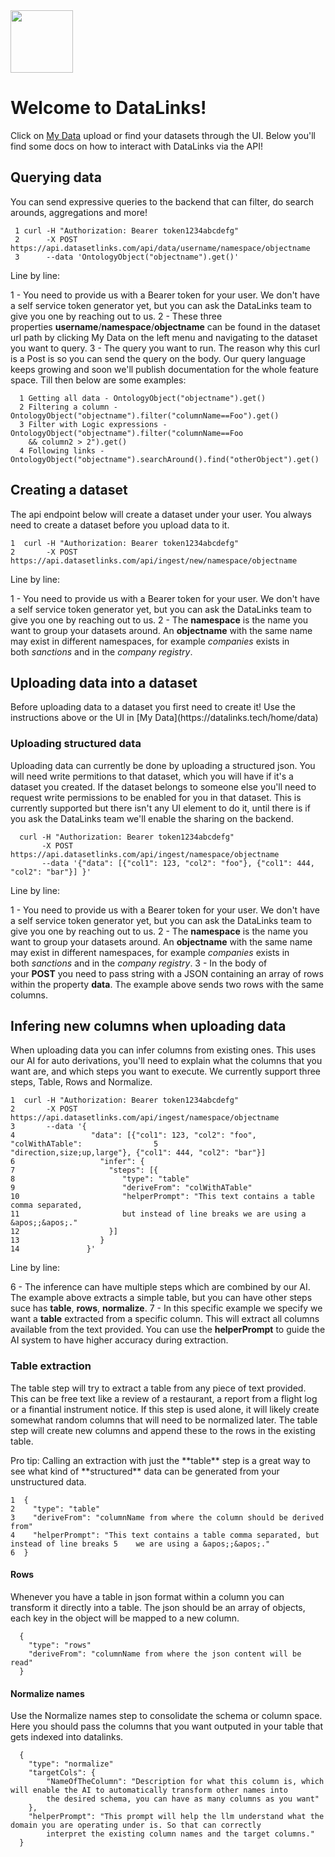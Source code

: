 <img height="100" src="/logo/dsl_logo_transparent.png" />

# Welcome to DataLinks!

Click on [My Data](https://datalinks.tech/home/data) upload or find your datasets through the UI. Below you'll find some docs on how to interact with DataLinks via the API!

## Querying data

You can send expressive queries to the backend that can filter, do search arounds, aggregations and more!

```
 1 curl -H "Authorization: Bearer token1234abcdefg"
 2      -X POST https://api.datasetlinks.com/api/data/username/namespace/objectname
 3      --data 'OntologyObject("objectname").get()'
```

Line by line:

1 - You need to provide us with a Bearer token for your user. We don't have a self service token generator yet, but you can ask the DataLinks team to give you one by reaching out to us.
2 - These three properties **username**/**namespace**/**objectname** can be found in the dataset url path by clicking My Data on the left menu and navigating to the dataset you want to query.
3 - The query you want to run. The reason why this curl is a Post is so you can send the query on the body. Our query language keeps growing and soon we'll publish documentation for the whole feature space. Till then below are some examples:

```
  1 Getting all data - OntologyObject("objectname").get()
  2 Filtering a column - OntologyObject("objectname").filter("columnName==Foo").get()
  3 Filter with Logic expressions - OntologyObject("objectname").filter("columnName==Foo 
    && column2 > 2").get()
  4 Following links - OntologyObject("objectname").searchAround().find("otherObject").get()
```

## Creating a dataset

The api endpoint below will create a dataset under your user. You always need to create a dataset before you upload data to it.

```
1  curl -H "Authorization: Bearer token1234abcdefg"
2       -X POST https://api.datasetlinks.com/api/ingest/new/namespace/objectname
```

Line by line:

1 - You need to provide us with a Bearer token for your user. We don't have a self service token generator yet, but you can ask the DataLinks team to give you one by reaching out to us.
2 - The **namespace** is the name you want to group your datasets around. An **objectname** with the same name may exist in different namespaces, for example *companies* exists in both *sanctions* and in the *company registry*.

## Uploading data into a dataset

<Warning>
  Before uploading data to a dataset you first need to create it! Use the instructions above or the UI in [My Data](https://datalinks.tech/home/data)
</Warning>

### Uploading structured data

Uploading data can currently be done by uploading a structured json. You will need write permitions to that dataset, which you will have if it's a dataset you created. If the dataset belongs to someone else you'll need to request write permissions to be enabled for you in that dataset. This is currently supported but there isn't any UI element to do it, until there is if you ask the DataLinks team we'll enable the sharing on the backend.

```
  curl -H "Authorization: Bearer token1234abcdefg"
       -X POST https://api.datasetlinks.com/api/ingest/namespace/objectname
       --data '{"data": [{"col1": 123, "col2": "foo"}, {"col1": 444, "col2": "bar"}] }'
```

Line by line:

1 - You need to provide us with a Bearer token for your user. We don't have a self service token generator yet, but you can ask the DataLinks team to give you one by reaching out to us.
2 - The **namespace** is the name you want to group your datasets around. An **objectname** with the same name may exist in different namespaces, for example *companies* exists in both *sanctions* and in the *company registry*.
3 - In the body of your **POST** you need to pass string with a JSON containing an array of rows within the property **data**. The example above sends two rows with the same columns.

## Infering new columns when uploading data

When uploading data you can infer columns from existing ones. This uses our AI for auto derivations, you'll need to explain what the columns that you want are, and which steps you want to execute. We currently support three steps, Table, Rows and Normalize.

```
1  curl -H "Authorization: Bearer token1234abcdefg"
2       -X POST https://api.datasetlinks.com/api/ingest/namespace/objectname
3       --data '{
4                 "data": [{"col1": 123, "col2": "foo", "colWithATable":                5                 "direction,size;up,large"}, {"col1": 444, "col2": "bar"}]
6                   "infer": {
7                     "steps": [{
8                        "type": "table"
9                        "deriveFrom": "colWithATable"
10                       "helperPrompt": "This text contains a table comma separated,  
11                       but instead of line breaks we are using a &apos;;&apos;."
12                    }]
13                  }
14               }'
```

Line by line:

6 - The inference can have multiple steps which are combined by our AI. The example above extracts a simple table, but you can have other steps suce has **table**, **rows**, **normalize**.
7 - In this specific example we specify we want a **table** extracted from a specific column. This will extract all columns available from the text provided. You can use the **helperPrompt** to guide the AI system to have higher accuracy during extraction.

### Table extraction

The table step will try to extract a table from any piece of text provided. This can be free text like a review of a restaurant, a report from a flight log or a finantial instrument notice. If this step is used alone, it will likely create somewhat random columns that will need to be normalized later. The table step will create new columns and append these to the rows in the existing table.

<Tip>
  Pro tip: Calling an extraction with just the **table** step is a great way to see what kind of **structured** data can be generated from your unstructured data.
</Tip>

```
1  {
2    "type": "table"
3    "deriveFrom": "columnName from where the column should be derived from"
4    "helperPrompt": "This text contains a table comma separated, but instead of line breaks 5    we are using a &apos;;&apos;."
6  }
```

#### Rows

Whenever you have a table in json format within a column you can transform it directly into a table. The json should be an array of objects, each key in the object will be mapped to a new column.

```
  {
    "type": "rows"
    "deriveFrom": "columnName from where the json content will be read"
  }
```

#### Normalize names

Use the Normalize names step to consolidate the schema or column space. Here you should pass the columns that you want outputed in your table that gets indexed into datalinks.

```
  {
    "type": "normalize"
    "targetCols": {
        "NameOfTheColumn": "Description for what this column is, which will enable the AI to automatically transform other names into
        the desired schema, you can have as many columns as you want"
    },
    "helperPrompt": "This prompt will help the llm understand what the domain you are operating under is. So that can correctly
        interpret the existing column names and the target columns."
  }
```